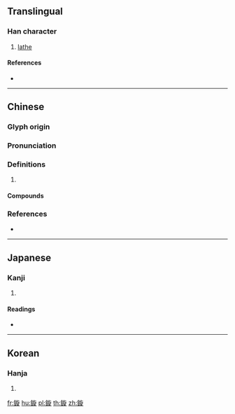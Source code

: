 {{character info/new}}
{{also|镟}}
==Translingual==

===Han character===
{{Han char|rn=167|rad=金|as=11|sn=19|four=88181|canj=CYSO}}

# [[lathe]]

====References====
* {{Han ref|kx=1319.090|dkj=40778|dj=1819.090|hdz=64251.070|uh=93C7|ud=37831|bh=F361|bd=62305}}

----

==Chinese==
{{zh-forms|s=镟}}

===Glyph origin===
{{Han etym}}

===Pronunciation===
{{zh-pron
|m=xuán
|c=syun6,syun4
|mn=soān
|mc=y
|oc=y
|cat=
}}

===Definitions===
{{zh-hanzi}}

# {{rfdef|zh}}

====Compounds====
{{zh-der|鏇子|鏇床子|鏇粉}}

===References===
* {{R:yue:Hanzi}}

----

==Japanese==

===Kanji===
{{ja-kanji|grade=|rs=金11}}

# {{defn|lang=ja|sort=金11}}

====Readings====
* {{ja-readings|on=[[せん]] (sen), [[ぜん]] (zen)|kun=[[ろくろ]] (rokuro)|nanori=}}

----

==Korean==

===Hanja===
{{ko-hanja|hangeul=선|eumhun=|rv=seon|mr=sŏn|y=sen}}

# {{defn|lang=ko|sort=金11}}

[[fr:鏇]]
[[hu:鏇]]
[[pl:鏇]]
[[th:鏇]]
[[zh:鏇]]